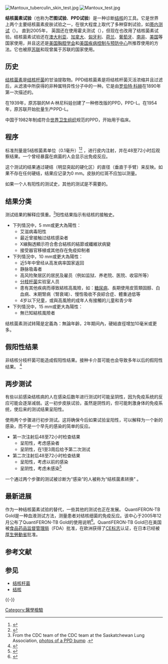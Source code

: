 {{medical}}
[[File:Mantoux_tuberculin_skin_test.jpg|thumb]]
[[File:Mantoux_test.jpg|thumb]]

'''结核菌素试验'''（也称为'''芒图试验'''、'''PPD试验'''）是一种诊断[[结核|结核]]的工具。它是世界上两个主要结核菌素皮肤试验之一，在很大程度上取代了多种穿刺试验，如[[蒂内测试|蒂内测试]]（{{lang|en|'''Tine test'''}}）。 直到2005年， 英国还在使用霍夫测试（{{lang|en|'''Heaf test'''}}），但现在也改用了结核菌素试验。结核菌素试验还在[[澳大利亚|澳大利亚]]、[[加拿大|加拿大]]、[[匈牙利|匈牙利]]、[[荷兰|荷兰]]、[[葡萄牙|葡萄牙]]、[[南非|南非]]、[[美国|美国]]等国家使用，并且这还是[[美国胸腔学会|美国胸腔学会]]和[[美国疾病控制与预防中心|美国疾病控制与预防中心]]所推荐使用的方法。它也被原[[苏联|苏联]]和现曾属于苏联的国家使用。

== 历史 ==
[[结核菌素|结核菌素]]是[[结核杆菌|结核杆菌]]的甘油提取物。PPD结核菌素是将结核杆菌灭活浓缩并且过滤后，从滤液中所获得的非种属特异性分子中的一种。它是由[[罗伯特·科赫|罗伯特·科赫]]在1890年第一次描述的。

在1939年，原苏联的M·A·林尼科娃创建了一种修改版的PPD，PPD-L。在1954年，原苏联开始批量生产PPD-L。

中国于1982年制成符合[[世界卫生组织|世界卫生组织]]规范的PPD，开始用于临床。
== 程序 ==
标准剂量是5结核菌素单位（0.1毫升）<ref>{{Cite web |url=http://www.cdc.gov/tb/pubs/Mantoux/part1.htm |title=DTBE - Mantoux TB Skin Test Faciliator Guide - Part 1: Administering |accessdate=2008-12-20 |archive-date=2009-05-20 |archive-url=https://web.archive.org/web/20090520060523/http://cdc.gov/tb/pubs/Mantoux/part1.htm |dead-url=no }}</ref><ref>{{Cite web |url=http://www.immunisation.nhs.uk/files/mantouxtest.pdf |title=存档副本 |access-date=2008-12-20 |archive-url=https://web.archive.org/web/20100215105953/http://www.immunisation.nhs.uk/files/mantouxtest.pdf |archive-date=2010-02-15 |dead-url=yes }}</ref> ，进行皮内注射，并在48至72小时后观察结果。一个曾经暴露在病菌的人会显示出免疫反应。

这个测试的结果通过硬结（明显突起的硬化区）的直径（垂直于手臂）来反映。如果不存在任何硬结，结果应记录为0 mm。皮肤的红斑不应加以测量。

如果一个人有阳性的测试史，其他的测试是不需要的。

== 结果分类 ==
测试结果的解释应慎重。<ref>From the CDC team of the CDC team at the Saskatchewan Lung Association, [http://www.lung.ca/tb/tbtoday/tbdiagnosis/skin_test.html photos of a PPD bump] {{webarchive|url=https://web.archive.org/web/20070321005807/http://www.lung.ca/tb/tbtoday/tbdiagnosis/skin_test.html |date=2007-03-21 }}.</ref>阳性结果指示有结核的接触史。

*下列情況中，5 mm或更大為陽性：
**艾滋病毒阳性
**最近曾接触过结核感染者
**X線胸透顯示符合愈合結核的結節或纖維狀病變
**接受器官移植或其他存在免疫抑制者
*下列情況中，10 mm或更大為陽性：
**近5年中曾经从高发病率国家返回
**静脉吸毒者
**高风险聚居区的居民及雇员（例如监狱、养老院、医院、收容所等）
**[[分枝杆菌属|分枝杆菌]]实验室人员
**患有其他疾病而導致結核高風險，如：[[糖尿病|糖尿病]]、長期使用皮質類固醇、白血病、末期腎病（腎衰竭）、慢性吸收不良綜合症、體重過低等
**4岁以下兒童，或與高風險的成年人有接觸的儿童和青少年
*下列情況中，15 mm或更大為陽性：
**無已知結核風險者
<!--** (Note: Targeted skin testing programs should only be conducted among high-risk groups)-->

结核菌素测试转陽是定義為：無論年齡，2年期间內，硬結直徑增加10毫米或更多。

== 假阳性结果 ==
非结核分枝杆菌可能造成假阳性结果。接种卡介苗可能也会导致多年以后的假阳性结果。 <ref>{{cite journal | author=Chaturvedi N, Cockcroft A | title=Tuberculosis screening among health service employees: who needs chest X-rays? | year=1992 | journal=J Soc Occup Med | volume=42 | pages=179–82  | doi = 10.1093/occmed/42.4.179 }}</ref>

== 两步测试 ==
有些以前感染结核病的人在感染后数年进行测试时可能呈阴性，因为免疫系统的反应可能会逐渐减弱。这一初步皮肤试验，虽然是阴性的，但可能刺激身体的免疫系统，使后来的测试结果呈阳性。

使用两个步骤进行初步测试。这将确保今后如果试验呈阳性，可以解释为一个新的感染，而不是一个早先的感染的简单的反应。
* 第一次注射后48至72小时检查结果
** 呈阳性，考虑感染者
** 呈阴性，在1至3周后给予第二次测试
* 第二次注射后48至72小时检查结果
** 呈阳性，考虑以前的感染
** 呈阴性，考虑未感染<ref>{{cite web | author=Office of Health and Human Services | title=Booster Phenomenon | url=http://www.mass.gov/?pageID=eohhs2terminal&L=7&L0=Home&L1=Provider&L2=Guidelines+and+Resources&L3=Guidelines+for+Clinical+Treatment&L4=Diseases+%26+Conditions&L5=Tuberculosis+Prevention+and+Control&L6=Screening+and+Testing&sid=Eeohhs2&b=terminalcontent&f=dph_cdc_p_tb_testing_booster+&csid=Eeohhs2 | accessdate=2008-07-02 | archive-date=2008-07-21 | archive-url=https://web.archive.org/web/20080721115109/http://www.mass.gov/?pageID=eohhs2terminal&L=7&L0=Home&L1=Provider&L2=Guidelines+and+Resources&L3=Guidelines+for+Clinical+Treatment&L4=Diseases+%26+Conditions&L5=Tuberculosis+Prevention+and+Control&L6=Screening+and+Testing&sid=Eeohhs2&b=terminalcontent&f=dph_cdc_p_tb_testing_booster+&csid=Eeohhs2 | dead-url=no }}</ref>

一个通过两个步骤的测试被诊断为“感染”的人被称为“结核菌素转换”{{Fact|time=2008-12-24T00:56:46+00:00}}<!-- 本模板調用由 {{subst:Fact/auto}} 自動產生 -->。

== 最新进展 ==
作为一种结核菌素试验的替代，一些其他的测试也正在发展。 QuantiFERON-TB Gold是一种血液测试方法，测量患者对结核细菌的免疫反应。该中心于2005年12月公布了QuantiFERON-TB Gold的使用说明<ref>{{Cite web |url=http://www.cdc.gov/mmwr/preview/mmwrhtml/rr5415a4.htm |title=Guidelines for Using the QuantiFERON<SUP>®</SUP>-TB Gold Test for Detecting ''Mycobacterium tuberculosis ''Infection, United States |accessdate=2008-12-20 |archive-date=2008-12-21 |archive-url=https://web.archive.org/web/20081221164959/http://www.cdc.gov/mmwr/preview/mmwrhtml/rr5415a4.htm |dead-url=no }}</ref>。QuantiFERON-TB Gold已在美国被[[美国食品药品监督管理局|食品药品监督管理局]]（FDA）批准，在欧洲获得了[[CE标志|CE标志]]认证，在日本已经被[[厚生勞動省|厚生勞動省]]批准。

== 参考文献 ==
{{Reflist|2}}

== 参见 ==
* [[结核杆菌|结核杆菌]]
* [[结核|结核]]

{{-}}
{{过敏反应及自身免疫性疾病}}

[[Category:醫學檢驗|Category:醫學檢驗]]